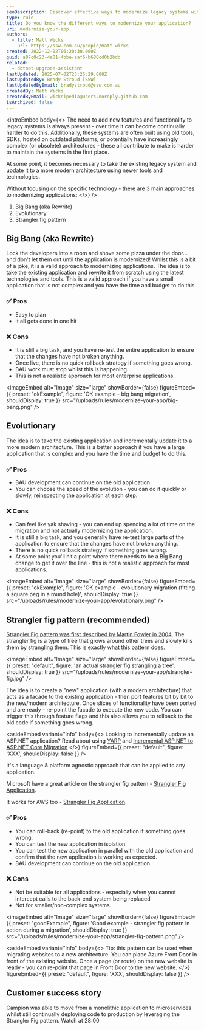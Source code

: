 ```yaml
---
seoDescription: Discover effective ways to modernize legacy systems with minimal risk using Big Bang, Evolutionary, or Strangler Fig patterns.
type: rule
title: Do you know the different ways to modernize your application?
uri: modernize-your-app
authors:
  - title: Matt Wicks
    url: https://ssw.com.au/people/matt-wicks
created: 2022-12-02T06:20:30.000Z
guid: a07c0c23-4a01-4bbe-aaf6-b680cd0b2bdd
related:
  - dotnet-upgrade-assistant
lastUpdated: 2025-07-02T23:25:29.000Z
lastUpdatedBy: Brady Stroud [SSW]
lastUpdatedByEmail: bradystroud@ssw.com.au
createdBy: Matt Wicks
createdByEmail: wicksipedia@users.noreply.github.com
isArchived: false
---
```

<introEmbed
  body={<>
The need to add new features and functionality to legacy systems is always present - over time it can become continually harder to do this. Additionally, these systems are often built using old tools, SDKs, hosted on outdated platforms, or potentially have increasingly complex (or obsolete) architectures - these all contribute to make is harder to maintain the systems in the first place.

At some point, it becomes necessary to take the existing legacy system and update it to a more modern architecture using newer tools and technologies.

Without focusing on the specific technology - there are 3 main approaches to modernizing applications:
  </>}
/>
1. Big Bang (aka Rewrite)
2. Evolutionary
3. Strangler fig pattern

<youtubeEmbed url="https://www.youtube.com/embed/XQyCgwB_szI" description="Figure: Migrate Your Legacy ASP.NET Projects to ASP.NET Core Incrementally with YARP (36:45)" />

## Big Bang (aka Rewrite)

Lock the developers into a room and shove some pizza under the door... and don't let them out until the application is modernized! Whilst this is a bit of a joke, it is a valid approach to modernizing applications. The idea is to take the existing application and rewrite it from scratch using the latest technologies and tools. This is a valid approach if you have a small application that is not complex and you have the time and budget to do this.

### ✅ Pros

* Easy to plan
* It all gets done in one hit

### ❌ Cons

* It is still a big task, and you have re-test the entire application to ensure that the changes have not broken anything.
* Once live, there is no quick rollback strategy if something goes wrong.
* BAU work must stop whilst this is happening.
* This is not a realistic approach for most enterprise applications.

<imageEmbed
  alt="Image"
  size="large"
  showBorder={false}
  figureEmbed={{
    preset: "okExample",
    figure: 'OK example - big bang migration',
    shouldDisplay: true
  }}
  src="/uploads/rules/modernize-your-app/big-bang.png"
/>

## Evolutionary

The idea is to take the existing application and incrementally update it to a more modern architecture. This is a better approach if you have a large application that is complex and you have the time and budget to do this.

### ✅ Pros

* BAU development can continue on the old application.
* You can choose the speed of the evolution - you can do it quickly or slowly, reinspecting the application at each step.

### ❌ Cons

* Can feel like yak shaving - you can end up spending a lot of time on the migration and not actually modernizing the application.
* It is still a big task, and you generally have re-test large parts of the application to ensure that the changes have not broken anything.
* There is no quick rollback strategy if something goes wrong.
* At some point you'll hit a point where there needs to be a Big Bang change to get it over the line - this is not a realistic approach for most applications.

<imageEmbed
  alt="Image"
  size="large"
  showBorder={false}
  figureEmbed={{
    preset: "okExample",
    figure: 'OK example - evolutionary migration (fitting a square peg in a round hole)',
    shouldDisplay: true
  }}
  src="/uploads/rules/modernize-your-app/evolutionary.png"
/>

## Strangler fig pattern (recommended)

[Strangler Fig pattern was first described by Martin Fowler in 2004](https://martinfowler.com/bliki/StranglerFigApplication.html). The strangler fig is a type of tree that grows around other trees and slowly kills them by strangling them. This is exactly what this pattern does.

<imageEmbed
  alt="Image"
  size="large"
  showBorder={false}
  figureEmbed={{
    preset: "default",
    figure: 'an actual strangler fig strangling a tree',
    shouldDisplay: true
  }}
  src="/uploads/rules/modernize-your-app/strangler-fig.jpg"
/>

The idea is to create a "new" application (with a modern architecture) that acts as a facade to the existing application - then port features bit by bit to the new/modern architecture. Once slices of functionality have been ported and are ready - re-point the facade to execute the new code. You can trigger this through feature flags and this also allows you to rollback to the old code if something goes wrong.

<asideEmbed
  variant="info"
  body={<>
    Looking to incrementally update an ASP.NET application? Read about using [YARP](https://microsoft.github.io/reverse-proxy/) and [Incremental ASP.NET to ASP.NET Core Migration](https://devblogs.microsoft.com/dotnet/incremental-asp-net-to-asp-net-core-migration/?WT.mc_id=DT-MVP-33518)
  </>}
  figureEmbed={{
    preset: "default",
    figure: 'XXX',
    shouldDisplay: false
  }}
/>

It's a language & platform agnostic approach that can be applied to any application.

Microsoft have a great article on the strangler fig pattern - [Strangler Fig Application](https://docs.microsoft.com/en-us/azure/architecture/patterns/strangler-fig?WT.mc_id=DT-MVP-33518).

It works for AWS too - [Strangler Fig Application](https://docs.aws.amazon.com/prescriptive-guidance/latest/modernization-aspnet-web-services/fig-pattern.html).

### ✅ Pros

* You can roll-back (re-point) to the old application if something goes wrong.
* You can test the new application in isolation.
* You can test the new application in parallel with the old application and confirm that the new application is working as expected.
* BAU development can continue on the old application.

### ❌ Cons

* Not be suitable for all applications - especially when you cannot intercept calls to the back-end system being replaced
* Not for smaller/non-complex systems.

<imageEmbed
  alt="Image"
  size="large"
  showBorder={false}
  figureEmbed={{
    preset: "goodExample",
    figure: 'Good example - strangler fig pattern in action during a migration',
    shouldDisplay: true
  }}
  src="/uploads/rules/modernize-your-app/strangler-fig-pattern.png"
/>

<asideEmbed
  variant="info"
  body={<>
    Tip: this pattern can be used when migrating websites to a new architecture. You can place Azure Front Door in front of the existing website. Once a page (or route) on the new website is ready - you can re-point that page in Front Door to the new website.
  </>}
  figureEmbed={{
    preset: "default",
    figure: 'XXX',
    shouldDisplay: false
  }}
/>

## Customer success story

Campion was able to move from a monolithic application to microservices whilst still continually deploying code to production by leveraging the Strangler Fig pattern. Watch at 28:00

<youtubeEmbed url="https://youtu.be/TNTqd0vhalY?t=1679" description="Figure: Education in the Cloud – Campion's Digital Journey with Alexander Candy-Levy (1:07:46)" />
